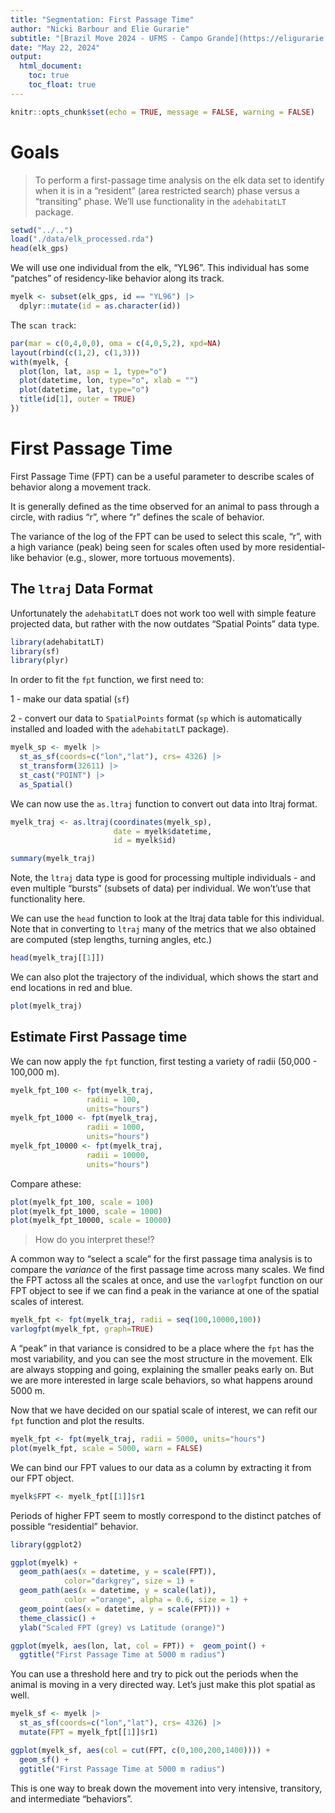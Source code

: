 ```yaml
---
title: "Segmentation: First Passage Time"
author: "Nicki Barbour and Elie Gurarie"
subtitle: "[Brazil Move 2024 - UFMS - Campo Grande](https://eligurarie.github.io/BrazilMove2024)"
date: "May 22, 2024"
output:
  html_document:
    toc: true
    toc_float: true
---
```


```r
knitr::opts_chunk$set(echo = TRUE, message = FALSE, warning = FALSE)
```

# Goals

> To perform a first-passage time analysis on the elk data set to identify when it is in a "resident" (area restricted search) phase versus a "transiting" phase. We'll use functionality in the `adehabitatLT` package. 

```r
setwd("../..")
load("./data/elk_processed.rda")
head(elk_gps)
```

We will use one individual from the elk, "YL96". This individual has some "patches" of residency-like behavior along its track.

```r
myelk <- subset(elk_gps, id == "YL96") |>
  dplyr::mutate(id = as.character(id))
```

The `scan track`:

```r
par(mar = c(0,4,0,0), oma = c(4,0,5,2), xpd=NA)
layout(rbind(c(1,2), c(1,3)))
with(myelk, { 
  plot(lon, lat, asp = 1, type="o")
  plot(datetime, lon, type="o", xlab = "")
  plot(datetime, lat, type="o")
  title(id[1], outer = TRUE)
})
```
# First Passage Time

First Passage Time (FPT) can be a useful parameter to describe scales of behavior along a movement track. 

It is generally defined as the time observed for an animal to pass through a circle, with radius "r", where "r" defines the scale of behavior.

The variance of the log of the FPT can be used to select this scale, "r", with a high variance (peak) being seen for scales often used by more residential-like behavior (e.g., slower, more tortuous movements).

## The `ltraj` Data Format

Unfortunately the `adehabitatLT` does not work too well with simple feature projected data, but rather with the now outdates "Spatial Points" data type.   

```r
library(adehabitatLT)
library(sf)
library(plyr)
```

In order to fit the `fpt` function, we first need to:

1 - make our data spatial (`sf`)

2 - convert our data to  `SpatialPoints` format (`sp` which is automatically installed and loaded with the `adehabitatLT` package).

```r
myelk_sp <- myelk |>
  st_as_sf(coords=c("lon","lat"), crs= 4326) |> 
  st_transform(32611) |>
  st_cast("POINT") |> 
  as_Spatial()
```
We can now use the `as.ltraj` function to convert out data into ltraj format.

```r
myelk_traj <- as.ltraj(coordinates(myelk_sp), 
                       date = myelk$datetime, 
                       id = myelk$id)

summary(myelk_traj)
```

Note, the `ltraj` data type is good for processing multiple individuals - and even multiple "bursts" (subsets of data) per individual.  We won't'use that functionality here. 

We can use the `head` function to look at the ltraj data table for this individual.  Note that in converting to `ltraj` many of the metrics that we also obtained are computed (step lengths, turning angles, etc.)

```r
head(myelk_traj[[1]])
```

We can also plot the trajectory of the individual, which shows the start and end locations in red and blue.

```r
plot(myelk_traj)
```

## Estimate First Passage time

We can now apply the `fpt` function, first testing a variety of radii (50,000 - 100,000 m).

```r
myelk_fpt_100 <- fpt(myelk_traj, 
                 radii = 100, 
                 units="hours")
myelk_fpt_1000 <- fpt(myelk_traj, 
                 radii = 1000, 
                 units="hours")
myelk_fpt_10000 <- fpt(myelk_traj, 
                 radii = 10000, 
                 units="hours")
```

Compare athese: 
```r
plot(myelk_fpt_100, scale = 100)
plot(myelk_fpt_1000, scale = 1000)
plot(myelk_fpt_10000, scale = 10000)
```

> How do you interpret these!?


A common way to "select a scale" for the first passage tima analysis is to compare the *variance* of the first passage time across many scales.  We find the FPT actoss all the scales at once, and  use the `varlogfpt` function on our FPT object to see if we can find a peak in the variance at one of the spatial scales of interest.


```r
myelk_fpt <- fpt(myelk_traj, radii = seq(100,10000,100))
varlogfpt(myelk_fpt, graph=TRUE)
```

A "peak" in that variance is considred to be a place where the `fpt` has the most variability, and you can see the most structure in the movement.  Elk are always stopping and going, explaining the smaller peaks early on.  But we are more interested in large scale behaviors, so what happens around 5000 m.  

Now that we have decided on our spatial scale of interest, we can refit our `fpt` function and plot the results.

```r
myelk_fpt <- fpt(myelk_traj, radii = 5000, units="hours")
plot(myelk_fpt, scale = 5000, warn = FALSE)
```

We can bind our FPT values to our data as a column by extracting it from our FPT object. 

```r
myelk$FPT <- myelk_fpt[[1]]$r1
```


Periods of higher FPT seem to mostly correspond to the distinct patches of possible "residential" behavior.

```r
library(ggplot2)
```

```r

ggplot(myelk) +
  geom_path(aes(x = datetime, y = scale(FPT)), 
            color="darkgrey", size = 1) +
  geom_path(aes(x = datetime, y = scale(lat)), 
            color ="orange", alpha = 0.6, size = 1) +
  geom_point(aes(x = datetime, y = scale(FPT))) +
  theme_classic() +
  ylab("Scaled FPT (grey) vs Latitude (orange)")
```

```r
ggplot(myelk, aes(lon, lat, col = FPT)) +  geom_point() + 
  ggtitle("First Passage Time at 5000 m radius")
```


You can use a threshold here and try to pick out the periods when the animal is moving in a very directed way.  Let's just make this plot spatial as well.  

```r
myelk_sf <- myelk |>
  st_as_sf(coords=c("lon","lat"), crs= 4326) |> 
  mutate(FPT = myelk_fpt[[1]]$r1)

ggplot(myelk_sf, aes(col = cut(FPT, c(0,100,200,1400)))) +  
  geom_sf() + 
  ggtitle("First Passage Time at 5000 m radius")
```

This is one way to break down the movement into very intensive, transitory, and intermediate "behaviors". 
